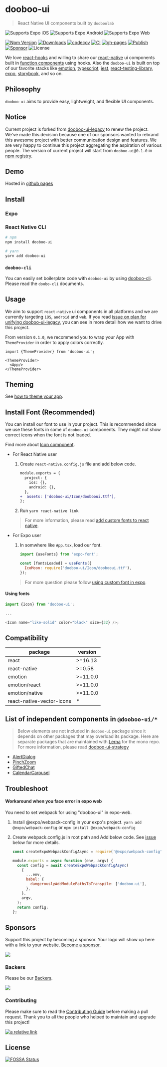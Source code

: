 
<Meta title="Overview/Getting Started" />

# dooboo-ui

> React Native UI components built by `dooboolab`

<p>
  <img
    alt="Supports Expo iOS"
    longdesc="Supports Expo iOS"
    src="https://img.shields.io/badge/iOS-4630EB.svg?style=flat-square&logo=APPLE&labelColor=999999&logoColor=fff"
  />
  <img
    alt="Supports Expo Android"
    longdesc="Supports Expo Android"
    src="https://img.shields.io/badge/Android-4630EB.svg?style=flat-square&logo=ANDROID&labelColor=A4C639&logoColor=fff"
  />
  <img
    alt="Supports Expo Web"
    longdesc="Supports Expo Web"
    src="https://img.shields.io/badge/web-4630EB.svg?style=flat-square&logo=GOOGLE-CHROME&labelColor=4285F4&logoColor=fff"
  />
</p>

[![Npm Version](http://img.shields.io/npm/v/dooboo-ui.svg?style=flat-square)](https://npmjs.org/package/dooboo-ui)
[![Downloads](http://img.shields.io/npm/dm/dooboo-ui.svg?style=flat-square)](https://npmjs.org/package/dooboo-ui)
[![codecov](https://codecov.io/gh/dooboolab/dooboo-ui/branch/master/graph/badge.svg?token=ncTMAOVpOM)](https://codecov.io/gh/dooboolab/dooboo-ui)
[![CI](https://github.com/dooboolab/dooboo-ui/actions/workflows/ci.yml/badge.svg)](https://github.com/dooboolab/dooboo-ui/actions/workflows/ci.yml)
[![gh-pages](https://github.com/dooboolab/dooboo-ui/actions/workflows/gh-pages.yml/badge.svg)](https://dooboolab.github.io/dooboo-ui)
[![Publish](https://github.com/dooboolab/dooboo-ui/actions/workflows/publish.yml/badge.svg)](https://github.com/dooboolab/dooboo-ui/actions/workflows/publish.yml)
[![Sponsor](https://opencollective.com/dooboo-ui/tiers/badge.svg?style=shield)](https://opencollective.com/dooboo-ui/tiers/badge.svg)
![License](http://img.shields.io/npm/l/dooboo-ui.svg?style=flat-square)

We love [react-hooks](https://code.fb.com/open-source/react-hooks) and willing to share our [react-native](https://facebook.github.io/react-native) ui components built in [function components](https://reactjs.org/docs/components-and-props.html#function-and-class-components) using hooks. Also the `dooboo-ui` is built on top of our favorite stacks like [emotion](https://emotion.sh/docs/@emotion/native), [typescript](https://www.typescriptlang.org/), [jest](https://jestjs.io), [react-testing-library](https://testing-library.com/docs/react-testing-library/intro), [expo](https://expo.io), [storybook](https://storybook.js.org), and so on.

## Philosophy

`dooboo-ui` aims to provide easy, lightweight, and flexible UI components.

## Notice

Current project is forked from [dooboo-ui-legacy](https://github.com/dooboolab/dooboo-ui-legacy) to renew the project. We've made this decision because one of our sponsors wanted to rebrand this awesome project with better communication design and features. We are very happy to continue this project aggregating the aspiration of various people. The version of current project will start from `dooboo-ui@0.1.0` in [npm registry](https://www.npmjs.com).

## Demo

Hosted in [github pages](https://dooboolab.github.io/dooboo-ui)

## Install

### Expo

<!--  fill out this section plz 😉 -->

### React Native CLI

```sh
# npm
npm install dooboo-ui

# yarn
yarn add dooboo-ui
```

### `dooboo-cli`

You can easily set boilerplate code with `dooboo-ui` by using [dooboo-cli](https://github.com/dooboolab/dooboo-cli).
Please read the `doobo-cli` documents.

## Usage

We aim to support `react-native` ui components in all platforms and we are currently targeting `iOS`, `android` and `web`. If you read [issue on plan for unifying dooboo-ui-legacy](https://github.com/dooboolab/dooboo-ui-legacy/issues/194), you can see in more detail how we want to drive this project.

From version `0.1.0`, we recommend you to wrap your App with `ThemeProvider` in order to apply colors correctly.

```tsx
import {ThemeProvider} from 'dooboo-ui';

<ThemeProvider>
  <App/>
</ThemeProvider>
```

## Theming

See [how to theme your app](?path=/docs/overview-theming--page).

## Install Font (Recommended)

You can install our font to use in your project. This is recommended since we use these fonts in some of `dooboo-ui` components. They might not show correct icons when the font is not loaded.

Find more about [Icon component](?path=/docs/components-icon--page).

- For React Native user

  1. Create `react-native.config.js` file and add below code.

     ```diff
     module.exports = {
       project: {
         ios: {},
         android: {},
       },
     +  assets: ['dooboo-ui/Icon/doobooui.ttf'],
     };
     ```

  2. Run `yarn react-native link`.

  > For more information, please read [add custom fonts to react native](https://medium.com/@aravindmnair/add-custom-fonts-to-react-native-0-60-easily-in-3-steps-fcd71459f4c9).

- For Expo user

  1. In somwhere like `App.tsx`, load our font.

     ```js
     import {useFonts} from 'expo-font';

     const [fontsLoaded] = useFonts({
       IcoMoon: require('dooboo-ui/Icon/doobooui.ttf'),
     });
     ```

  > For more question please follow [using custom font in expo](https://docs.expo.io/guides/using-custom-fonts).

#### Using fonts

```js
import {Icon} from 'dooboo-ui';

...

<Icon name="like-solid" color="black" size={32} />;
```

## Compatibility

| package                   | version  |
| ------------------------- | -------- |
| react                     | >=16.13  |
| react-native              | >=0.58   |
| emotion                   | >=11.0.0 |
| emotion/react             | >=11.0.0 |
| emotion/native            | >=11.0.0 |
| react-native-vector-icons | \*       |

## List of independent components in `@dooboo-ui/*`

> Below elements are not included in `dooboo-ui` package since it depends on other packages that may overload its package.
> Here are separate packages that are maintained with [Lerna](https://lerna.js.org/) for the mono repo. For more information, please read [dooboo-ui-strategy](https://github.com/dooboolab/dooboo-ui/pull/49)

- [AlertDialog](https://github.com/dooboolab/dooboo-ui/tree/master/packages/AlertDialog)
- [PinchZoom](https://github.com/dooboolab/dooboo-ui/tree/master/packages/PinchZoom)
- [GiftedChat](https://github.com/dooboolab/dooboo-ui/tree/master/packages/GiftedChat)
- [CalendarCarousel](https://github.com/dooboolab/dooboo-ui/tree/master/packages/CalendarCarousel)

## Troubleshoot

#### Workaround when you face error in expo web

You need to set webpack for using "dooboo-ui" in expo-web.

1.  Install @expo/webpack-config in your expo's project.
    `yarn add @expo/webpack-config`
    or `npm install @expo/webpack-config`

2.  Create webpack.config.js in root path and Add below code.
    See [issue](https://forums.expo.io/t/error-when-running-expo-start-web/33096/3) below for more details.

    ```javascript
    const createExpoWebpackConfigAsync = require('@expo/webpack-config');

    module.exports = async function (env, argv) {
      const config = await createExpoWebpackConfigAsync(
        {
          ...env,
          babel: {
            dangerouslyAddModulePathsToTranspile: ['dooboo-ui'],
          },
        },
        argv,
      );
      return config;
    };
    ```

## Sponsors

Support this project by becoming a sponsor. Your logo will show up here with
a link to your website. [Become a sponsor](https://opencollective.com/dooboolab-community#sponsor).

<a
  href="https://opencollective.com/dooboolab-community#sponsors"
  target="_blank">
  <img src="https://opencollective.com/dooboolab-community/sponsors.svg?width=890" />
</a>

### Backers

Please be our [Backers](https://opencollective.com/dooboolab-community#backers).

<a
  href="https://opencollective.com/dooboolab-community#backers"
  target="_blank">
  <img src="https://opencollective.com/dooboolab-community/backers.svg?width=890" />
</a>

### Contributing

Please make sure to read the [Contributing Guide](https://dooboo-ui.dooboolab.com/?path=/docs/contributing-contributing--page) before making a pull request.
Thank you to all the people who helped to maintain and upgrade this project!

[![a relative link](https://opencollective.com/dooboolab-community/contributors.svg?width=890&button=true)](https://opencollective.com/dooboolab-community)

## License

[![FOSSA Status](https://app.fossa.com/api/projects/git%2Bgithub.com%2Fdooboolab%2Fdooboo-ui.svg?type=shield)](https://app.fossa.com/projects/git%2Bgithub.com%2Fdooboolab%2Fdooboo-ui?ref=badge_shield)
